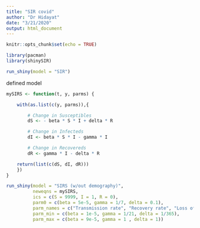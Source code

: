 ```yaml
---
title: "SIR covid"
author: "Dr Hidayat"
date: "3/21/2020"
output: html_document
---
```



```r
knitr::opts_chunk$set(echo = TRUE)
```

```r
library(pacman)
library(shinySIR)
```


```r
run_shiny(model = "SIR")
```

defined model

```r
mySIRS <- function(t, y, parms) {

    with(as.list(c(y, parms)),{

        # Change in Susceptibles
        dS <- - beta * S * I + delta * R

        # Change in Infecteds
        dI <- beta * S * I - gamma * I

        # Change in Recovereds
        dR <- gamma * I - delta * R

    return(list(c(dS, dI, dR)))
    })
}

run_shiny(model = "SIRS (w/out demography)", 
          neweqns = mySIRS,
          ics = c(S = 9999, I = 1, R = 0),
          parm0 = c(beta = 5e-5, gamma = 1/7, delta = 0.1),
          parm_names = c("Transmission rate", "Recovery rate", "Loss of immunity"),
          parm_min = c(beta = 1e-5, gamma = 1/21, delta = 1/365),
          parm_max = c(beta = 9e-5, gamma = 1 , delta = 1))
```